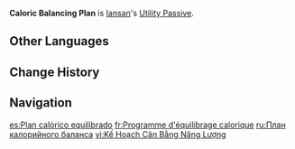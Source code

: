 {{Talent Infobox
|image         = Talent Caloric Balancing Plan.png
|character     = Iansan
|type          = Utility Passive
|info          = While in an area with Phlogiston Mechanics within [[Natlan]], regain 10 [[Phlogiston]] when Phlogiston levels drop below 50%. This can occur once every 10s.
|scale_att1    = 
|scale_att2    = 
|utility1      = Phlogiston
|utility2      = 
}}
'''Caloric Balancing Plan''' is [[Iansan]]'s [[Utility Passive]].
<!--
==Gameplay Notes==
-->
==Other Languages==
{{Other Languages
|en       = Caloric Balancing Plan
|zhs      = 热量均衡计划
|zhs_rm   = 
|zht      = 熱量均衡計畫
|zht_rm   = 
|zh_tl    = 
|ja       = カロリーバランス計画
|ja_rm    = Karorii Baransu Keikaku
|ja_tl    = Calorie Balance Plan
|ko       = 열량의 균형
|ko_rm    = 
|ko_tl    = 
|es       = Plan calórico equilibrado
|es_tl    = Balanced Calorie Plan
|fr       = Programme d'équilibrage calorique
|fr_tl    = Caloric Balancing Program
|ru       = План калорийного баланса
|ru_tl    = 
|th       = Caloric Balancing Plan
|vi       = Kế Hoạch Cân Bằng Năng Lượng
|vi_tl    = 
|de       = Plan zum energetischen Gleichgewicht
|de_tl    = Plan for Energetic Balance
|id       = Caloric Balancing Plan
|pt       = Plano de Balanceamento Calórico
|pt_tl    = 
|tr       = Kalori Dengeleme Planı
|tr_tl    = 
|it       = Piano di bilanciamento calorico
|it_tl    = 
}}

==Change History==
{{Change History|5.5}}

==Navigation==
{{Talent Navbox|Iansan}}

[[es:Plan calórico equilibrado]]
[[fr:Programme d'équilibrage calorique]]
[[ru:План калорийного баланса]]
[[vi:Kế Hoạch Cân Bằng Năng Lượng]]